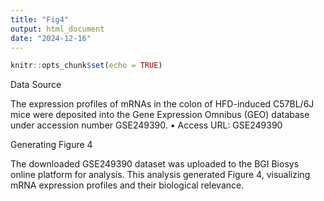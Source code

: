 ```yaml
---
title: "Fig4"
output: html_document
date: "2024-12-16"
---
```


```r
knitr::opts_chunk$set(echo = TRUE)
```

Data Source

The expression profiles of mRNAs in the colon of HFD-induced C57BL/6J mice were deposited into the Gene Expression Omnibus (GEO) database under accession number GSE249390.
	•	Access URL: GSE249390
	
Generating Figure 4

The downloaded GSE249390 dataset was uploaded to the BGI Biosys online platform for analysis. This analysis generated Figure 4, visualizing mRNA expression profiles and their biological relevance.